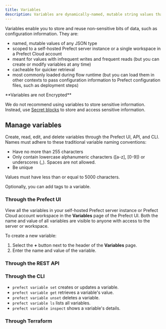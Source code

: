 ```yaml
---
title: Variables
description: Variables are dynamically-named, mutable string values than can be used to store and reuse non-sensitive bits of data.
---
```


Variables enable you to store and reuse non-sensitive bits of data, such as configuration information. 
They are:

- named, mutable values of any JSON type
- scoped to a self-hosted Prefect server instance or a single workspace in a Prefect Cloud account
- meant for values with infrequent writes and frequent reads (but you can create or 
modify variables at any time)
- cacheable for quicker retrieval
- most commonly loaded during flow runtime (but you can load them in other contexts to pass 
configuration information to Prefect configuration files, such as deployment steps)

<Warning>
**Variables are not Encrypted**

We do not recommend using variables to store sensitive information. Instead, use 
[Secret blocks](https://docs.prefect.io/develop/blocks/#prefect-built-in-blocks) to store and access 
sensitive information.
</Warning>

## Manage variables

Create, read, edit, and delete variables through the Prefect UI, API, and CLI. 
Names must adhere to these traditional variable naming conventions:

- Have no more than 255 characters
- Only contain lowercase alphanumeric characters ([a-z], [0-9]) or underscores (_). Spaces are not allowed.
- Be unique

Values must have less than or equal to 5000 characters.

Optionally, you can add tags to a variable.

### Through the Prefect UI

View all the variables in your self-hosted Prefect server instance or Prefect Cloud account workspace 
in the **Variables** page of the Prefect UI. Both the name and value of all variables 
are visible to anyone with access to the server or workspace.

To create a new variable:
1. Select the **+** button next to the header of the **Variables** page. 
1. Enter the name and value of the variable.

### Through the REST API


<API name="variables" href={variables.api} />

### Through the CLI


<CLI name="variables" href={variables.cli} />

- `prefect variable set` creates or updates a variable.
- `prefect variable get` retrieves a variable's value.
- `prefect variable unset` deletes a variable.
- `prefect variable ls` lists all variables.
- `prefect variable inspect` shows a variable's details.

### Through Terraform


<TF name="variables" href={variables.tf} />
